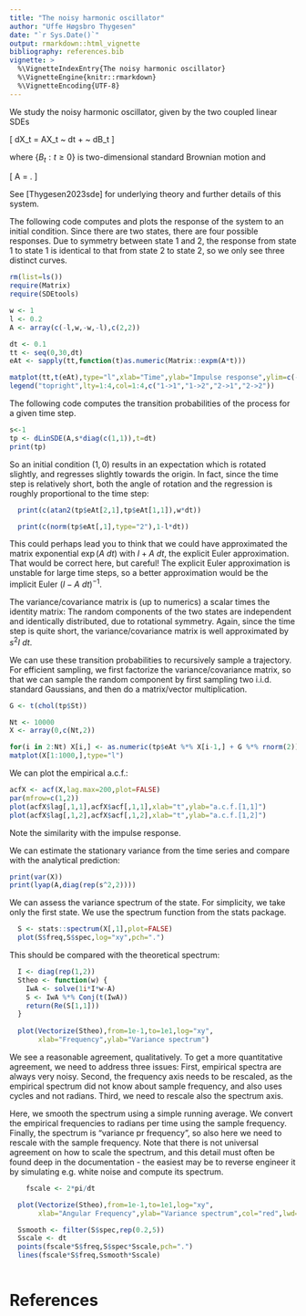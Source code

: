 ```yaml
---
title: "The noisy harmonic oscillator"
author: "Uffe Høgsbro Thygesen"
date: "`r Sys.Date()`"
output: rmarkdown::html_vignette
bibliography: references.bib
vignette: >
  %\VignetteIndexEntry{The noisy harmonic oscillator}
  %\VignetteEngine{knitr::rmarkdown}
  %\VignetteEncoding{UTF-8}
---
```


We study the noisy harmonic oscillator, given by the two coupled linear SDEs

\[
dX_t = AX_t ~ dt + \sigma ~ dB_t
\]

where $\{B_t : t \geq 0\}$ is two-dimensional standard Brownian motion and 

\[
A = \left[ \begin{array}{rr}
-\lambda & -\omega \\ 
\omega & -\lambda
\end{array}
\right].
\]

See [Thygesen2023sde] for underlying theory and further details of this system.

The following code computes and plots the response of the system to an initial condition. Since there are two states, there are four possible responses. Due to symmetry between state 1 and 2, the response from state 1 to state 1 is identical to that from state 2 to state 2, so we only see three distinct curves. 

```r
rm(list=ls())
require(Matrix)
require(SDEtools)

w <- 1
l <- 0.2
A <- array(c(-l,w,-w,-l),c(2,2))

dt <- 0.1
tt <- seq(0,30,dt)
eAt <- sapply(tt,function(t)as.numeric(Matrix::expm(A*t)))

matplot(tt,t(eAt),type="l",xlab="Time",ylab="Impulse response",ylim=c(-1,1))
legend("topright",lty=1:4,col=1:4,c("1->1","1->2","2->1","2->2"))
```

The following code computes the transition probabilities of the process for a given time step. 

```r
s<-1
tp <- dLinSDE(A,s*diag(c(1,1)),t=dt)
print(tp)
```

So an initial condition $(1,0)$ results in an expectation which is rotated slightly, and regresses slightly towards the origin. In fact, since the time step is relatively short, both the angle of rotation and the regression is roughly proportional to the time step: 

```r
  print(c(atan2(tp$eAt[2,1],tp$eAt[1,1]),w*dt))

  print(c(norm(tp$eAt[,1],type="2"),1-l*dt))
```

This could perhaps lead you to think that we could have approximated the matrix exponential $\exp (A~dt)$ with $I + A~dt$, the explicit Euler approximation. That would be correct here, but careful! The explicit Euler approximation is unstable for large time steps, so a better approximation would be the implicit Euler $(I - A~dt)^{-1}$.

The variance/covariance matrix is (up to numerics) a scalar times the identity matrix: The random components of the two states are independent and identically distributed, due to rotational symmetry. Again, since the time step is quite short, the variance/covariance matrix is well approximated by $s^2 I~dt$.

We can use these transition probabilities to recursively sample a trajectory. For efficient sampling, we first factorize the variance/covariance matrix, so that we can sample the random component by first sampling two i.i.d. standard Gaussians, and then do a matrix/vector multiplication.

```r
G <- t(chol(tp$St))

Nt <- 10000
X <- array(0,c(Nt,2))

for(i in 2:Nt) X[i,] <- as.numeric(tp$eAt %*% X[i-1,] + G %*% rnorm(2))
matplot(X[1:1000,],type="l")
```

We can plot the empirical a.c.f.:

```r
acfX <- acf(X,lag.max=200,plot=FALSE)
par(mfrow=c(1,2))
plot(acfX$lag[,1,1],acfX$acf[,1,1],xlab="t",ylab="a.c.f.[1,1]")
plot(acfX$lag[,1,2],acfX$acf[,1,2],xlab="t",ylab="a.c.f.[1,2]")
```
Note the similarity with the impulse response.

We can estimate the stationary variance from the time series and compare with the analytical prediction:

```r
print(var(X))
print(lyap(A,diag(rep(s^2,2))))
```

We can assess the variance spectrum of the state. For simplicity, we take only the first state. We use the spectrum function from the stats package.

```r
  S <- stats::spectrum(X[,1],plot=FALSE)
  plot(S$freq,S$spec,log="xy",pch=".")
```

This should be compared with the theoretical spectrum:

```r
  I <- diag(rep(1,2))
  Stheo <- function(w) {
    IwA <- solve(1i*I*w-A)
    S <- IwA %*% Conj(t(IwA))
    return(Re(S[1,1]))
  }
  
  plot(Vectorize(Stheo),from=1e-1,to=1e1,log="xy",
       xlab="Frequency",ylab="Variance spectrum")
```

We see a reasonable agreement, qualitatively. To get a more quantitative agreement, we need to address three issues: First, empirical spectra are always very noisy. Second, the frequency axis needs to be rescaled, as the empirical spectrum did not know about sample frequency, and also uses cycles and not radians. Third, we need to rescale also the spectrum axis. 

Here, we smooth the spectrum using a simple running average. We convert the empirical frequencies to radians per time using the sample frequency. Finally, the spectrum is "variance pr frequency", so also here we need to rescale with the sample frequency. Note that there is not universal agreement on how to scale the spectrum, and this detail must often be found deep in the documentation - the easiest may be to reverse engineer it by simulating e.g. white noise and compute its spectrum.

```r
	fscale <- 2*pi/dt
```

```r
  plot(Vectorize(Stheo),from=1e-1,to=1e1,log="xy",
       xlab="Angular Frequency",ylab="Variance spectrum",col="red",lwd=2)

  Ssmooth <- filter(S$spec,rep(0.2,5))
  Sscale <- dt
  points(fscale*S$freq,S$spec*Sscale,pch=".")
  lines(fscale*S$freq,Ssmooth*Sscale)
  
```

# References
